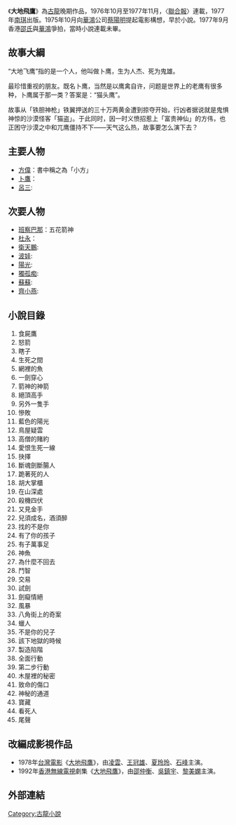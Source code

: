 《'''大地飛鷹'''》為[[古龍|古龍]]晚期作品，1976年10月至1977年11月，〈[[聯合報|聯合報]]〉連載，1977年[[南琪|南琪]]出版。1975年10月向[[華鴻|華鴻]]公司[[蔡陽明|蔡陽明]]提起電影構想，早於小說。1977年9月香港[[邵氏|邵氏]]與[[華鴻|華鴻]]爭拍，當時小說連載未畢。

==故事大綱==
“大地飞鹰”指的是一个人，他叫做卜鹰，生为人杰、死为鬼雄。

最珍惜重视的朋友。既名卜鹰，当然是以鹰禽自许，问题是世界上的老鹰有很多种，卜鹰属于那一类？答案是：“猫头鹰”。

故事从「铁胆神枪」铁翼押送的三十万两黄金遭到掠夺开始，行凶者据说就是鬼惧神惊的沙漠怪客「猫盗」。于此同时，因一时义愤招惹上「富贵神仙」的方伟，也正困守沙漠之中和兀鹰僵持不下——天气这么热，故事要怎么演下去？

==主要人物==
*[[方偉|方偉]]：書中稱之為「小方」
*[[卜鷹|卜鷹]]：
*[[呂三|呂三]]:

==次要人物==
*[[班察巴那|班察巴那]]：五花箭神
*[[杜永|杜永]]：
*[[衛天鵬|衛天鵬]]:
*[[波娃|波娃]]:
*[[陽光|陽光]]:
*[[獨孤痴|獨孤痴]]:
*[[蘇蘇|蘇蘇]]:
*[[齊小燕|齊小燕]]:

==小說目錄==
#食屍鷹
#怒箭 
#瞎子
#生死之間 
#網裡的魚
#一劍穿心 
#箭神的神箭
#絕頂高手 
#另外一隻手 
#慘敗 
#藍色的陽光
#鳥屋疑雲
#高僧的賭約
#愛恨生死一線 
#抉擇
#斷魂劍斷腸人 
#跪著死的人
#胡大掌櫃 
#在山深處
#殺機四伏 
#又見金手
#兒須成名，酒須醉 
#找的不是你
#有了你的孩子 
#有子萬事足
#神魚 
#為什麼不回去
#鬥智 
#交易
#試劍 
#劍癡情絕 
#風暴 
#八角街上的奇案
#蠟人 
#不是你的兒子
#該下地獄的時候 
#製造陷階
#全面行動 
#第二步行動
#木屋裡的秘密 
#致命的傷口
#神秘的通道 
#寶藏
#看死人 
#尾聲 

==改編成影視作品==
*1978年[[台灣電影|台灣電影]]《[[大地飛鷹_(電影)|大地飛鷹]]》，由[[凌雲|凌雲]]、[[王冠雄|王冠雄]]、[[夏玲玲|夏玲玲]]、[[石峰|石峰]]主演。
*1992年[[香港無線電視|香港無線電視]]劇集《[[大地飛鷹_(電視劇)|大地飛鷹]]》，由[[邵仲衡|邵仲衡]]、[[吳鎮宇|吳鎮宇]]、[[黎美嫻|黎美嫻]]主演。

==外部連結==

{{lit-stub}}
{{古龍作品}}

[[Category:古龍小說|Category:古龍小說]]